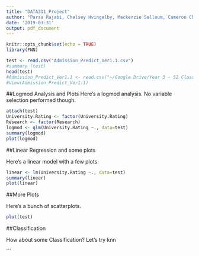 ```yaml
---
title: "DATA311_Project"
author: "Parsa Rajabi, Chelsey Hvingelby, Mackenzie Salloum, Cameron Chong, Jeff Bulmer"
date: '2019-03-31'
output: pdf_document
---
```


```r
knitr::opts_chunk$set(echo = TRUE)
library(FNN)

```
```r
test <- read.csv("Admission_Predict_Ver1.1.csv")
#summary (test)
head(test)
#Admission_Predict_Ver1.1 <- read.csv("~/Google Drive/Year 3 - S2 Class Files/DATA 311/Project/graduate-admissions/Admission_Predict_Ver1.1.csv")
#View(Admission_Predict_Ver1.1)
```



##Logmod Analysis and Plots
Here's a logmod analysis. No variable selection performed though.

```r
attach(test)
University.Rating <- factor(University.Rating)
Research <- factor(Research)
logmod <- glm(University.Rating ~., data=test)
summary(logmod)
plot(logmod)
```
##Linear Regression and some plots

Here's a linear model with a few plots.

```r
linear <- lm(University.Rating ~., data=test)
summary(linear)
plot(linear)
```

##More Plots

Here's a bunch of scatterplots. 
```r
plot(test)
```

##Classification

How about some Classification?
Let's try knn

```

